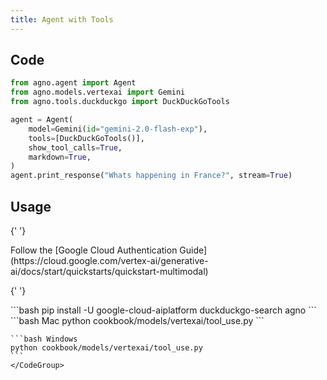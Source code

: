 ```yaml
---
title: Agent with Tools
---
```


## Code

```python cookbook/models/vertexai/tool_use.py
from agno.agent import Agent
from agno.models.vertexai import Gemini
from agno.tools.duckduckgo import DuckDuckGoTools

agent = Agent(
    model=Gemini(id="gemini-2.0-flash-exp"),
    tools=[DuckDuckGoTools()],
    show_tool_calls=True,
    markdown=True,
)
agent.print_response("Whats happening in France?", stream=True)
```

## Usage

<Steps>
  <Snippet file="create-venv-step.mdx" />

{' '}

<Step title="Authenticate with Google Cloud">
  Follow the [Google Cloud Authentication
  Guide](https://cloud.google.com/vertex-ai/generative-ai/docs/start/quickstarts/quickstart-multimodal)
</Step>

{' '}

<Step title="Install libraries">
  ```bash pip install -U google-cloud-aiplatform duckduckgo-search agno ```
</Step>

  <Step title="Run Agent">
    <CodeGroup>
    ```bash Mac
    python cookbook/models/vertexai/tool_use.py
    ```

    ```bash Windows
    python cookbook/models/vertexai/tool_use.py
    ```
    </CodeGroup>

  </Step>
</Steps>
